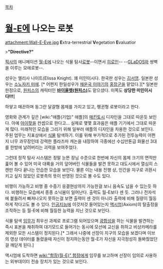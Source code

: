 [[목차]]
= [[월-E]]에 나오는 로봇 =
attachment:Wall-E-Eve.jpg
'''E'''xtra-terrestrial '''V'''egetation '''E'''valuatior

>'''"Directive?"'''

[[픽사]]의 애니메이션 [[월-E]]에 나오는 식물 탐사[[로봇]]--이면서 [[히로인]]-- --[[GLaDOS]]와 쌍벽을 이루는 모에로봇--.

성우는 엘리사 나이트(Elissa Knight). 꽤 미인이시다. 한국판 성우는 [[김서영]]. 일본판 성우는 [[소노자키 미에]]. [* 어쩐지 한일성우가 [[채운국 이야기]]의 [[홍장군]]을 맡았다.][* 일본판 한정으로, [[원피스]]의 캐릭터인 '''[[바이올렛(원피스)]]'''도 맡으셨다. 이쪽도 '''상당한 미인이시다!!!'''] 

하얗고 매끈하며 동그란 달걀형 몸체를 가지고 있고, 펭귄형 로봇이라고 한다.

영화와 관계가 깊은 [wiki:"애플(기업)" 애플]의 [[매킨토시]] 디자인을 그대로 따온듯 보인다. 아예 [[아이팟]]을 컨셉으로 한다고... 실제로 몇몇 효과음은 애플 기기에서 그대로 따온게 많다. 미래적인 모습을 그리기 위해 일부러 애플의 디자인을 차용한 것으로 보인다. 주된 업무는 지표상에서 [[식물]] 탐색하기. 이를 위해 부가적으로 추가된 전투능력이 어쩐지 너무 과무장인데 강력한 플라즈마 캐논을 내장하여 극중에선 수십만톤급 화물선 3대를 한방에 날려버리는 괴력을 보여주었다.

그런데 정작 탐사 시스템은 정말 눈뜬 장님 수준으로 한번에 자신의 몸체 크기의 면적만 훑어 볼 수 있어 미국 대륙을 거의 덮어버린 식물들을 발견 못하고 대도시에서 열심히 스캔만 하다 끝나는 안습한 모습을 보인다. 물론 이는 내용 진행 상, 인간을 지구로 귀환시키고 싶지 않았던 로봇측의 뜻이 반영된 것으로 볼 수도 있다.

비행이 가능하고 비행 중 수증기 응결현상까지 가능한걸 보니 음속도 넘을 수 있는듯 하다. 비행하는 모습에서 종종 소닉붐이 일어난다. 출력도 월-E보다 센 듯. 그러나 전자석에 붙들려서 빠져나오지 못하는걸 보면 출력이 센 것이 아니라 출력에 비해 질량이 월등하게 작다고도 볼 수 있다. [[인공지능]]에 이것저것 들어있는지 [[액시엄]](Axiom)의 탈출정을 조작하는 등 월-E에 비해 월등한 능력을 지닌 것으로 보인다.

식물 탐색 [[임무]]가 최우선 과제로 프로그램 되어있으며 [[광합성]]을 하는 식물을 발견하는 즉시 표본을 채취하여 대기모드로 들어가는 동시에 모선에 교신을 취하고 비상카메라를 제외한 모든 시스템이 정지된다.[* 그래서 나중에 선장이 지구의 모습을 보겠다며 이브의 영상 데이터를 돌렸을때 자신이 정지하는동안 월-E가 자신을 지극정성히 돌봐줬었단걸 깨닫게 된다.]

액시엄에 도착하면 [[wiki:"함장(월-E)" 함장]]에게 임무를 보고하며 선장이 임의로 사용하는 외부데이터 전송 장치가 있는 것으로 보인다.
